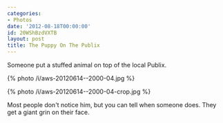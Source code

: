 ```yaml
---
categories:
- Photos
date: '2012-08-18T00:00:00'
id: 20WShBzdVXTB
layout: post
title: The Puppy On The Publix
---
```


Someone put a stuffed animal on top of the local Publix. 

{% photo /i/aws-20120614--2000-04.jpg %}

{% photo /i/aws-20120614--2000-04-crop.jpg  %}

Most people don't notice him, but you can tell when someone does. They get a giant grin on their face.